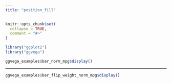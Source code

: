 ```yaml
---
title: "position_fill"
---
```


```r
knitr::opts_chunk$set(
  collapse = TRUE,
  comment = "#>"
)
```

```r
library("ggplot2")
library("ggvega")
```


```r
ggvega_examples$bar_norm_mpg$display()
```

---


```r
ggvega_examples$bar_flip_weight_norm_mpg$display()
```
